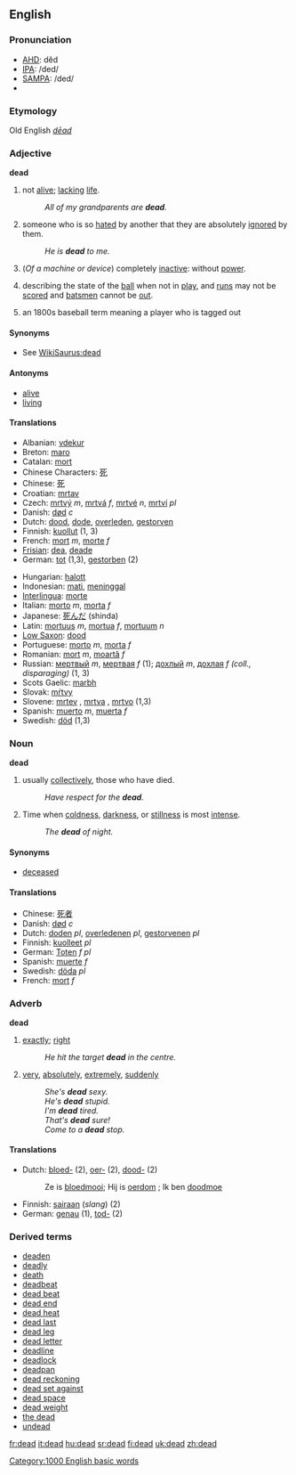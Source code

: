 ==English==

{{rank|boy|c.|strong|398|dead|bring|returned|seems}}

===Pronunciation===
*[[w:AHD|AHD]]: dĕd
*[[w:IPA|IPA]]: /ded/
*[[w:SAMPA|SAMPA]]: /ded/
*{{audio|en-us-dead.ogg|Audio (US)}}
===Etymology===
Old English ''[[dēad]]''
===Adjective===
'''dead'''

#not [[alive]]; [[lack]]ing [[life]].
#:''All of my grandparents are '''dead'''.''
#someone who is so [[hate]]d by another that they are absolutely [[ignore]]d by them. 
#:''He is '''dead''' to me.''
#(''Of a machine or device'') completely [[inactive]]: without [[power]].
#{{cricket}} describing the state of the [[ball]] when not in [[play]], and [[run]]s may not be [[score]]d and [[batsman|batsmen]] cannot be [[out]].
# {{baseball}} {{slang}} an 1800s baseball term meaning a player who is tagged out

====Synonyms====
*See [[WikiSaurus:dead]]

====Antonyms====
*[[alive]]
*[[living]]

====Translations====
{{top}}
*Albanian: [[vdekur]]
*Breton: [[maro]]
*Catalan: [[mort]]
*Chinese Characters: [[死]]
*Chinese: [[死]]
*Croatian: [[mrtav]]
*Czech: [[mrtvý]] ''m'', [[mrtvá]] ''f'', [[mrtvé]] ''n'', [[mrtví]] ''pl''
*Danish: [[død]] ''c''
*Dutch: [[dood]], [[dode]], [[overleden]], [[gestorven]]
*Finnish: [[kuollut]] (1, 3)
*French: [[mort]] ''m'', [[morte]] ''f''
*[[Frisian]]: [[dea]], [[deade]]
*German: [[tot]] (1,3), [[gestorben]] (2)
{{mid}}
*Hungarian: [[halott]]
*Indonesian: [[mati]], [[tinggal|meninggal]]
*[[Interlingua]]: [[morte]]
*Italian: [[morto]] ''m'', [[morta]] ''f''
*Japanese: [[死んだ]] (shinda)
*Latin: [[mortuus]] ''m'', [[mortua]] ''f'', [[mortuum]] ''n''
*[[Low Saxon]]: [[dood]]
*Portuguese: [[morto]] ''m'', [[morta]] ''f''
*Romanian: [[mort]] ''m'', [[moartă]] ''f''
*Russian: [[мертвый]] ''m'', [[мертвая]] ''f'' (1); [[дохлый]] ''m'', [[дохлая]] ''f'' ''(coll., disparaging)'' (1, 3)
*Scots Gaelic: [[marbh]]
*Slovak: [[mŕtvy]]
*Slovene: [[mrtev]] {{m}}, [[mrtva]] {{f}}, [[mrtvo]] {{n}} (1,3)
*Spanish: [[muerto]] ''m'', [[muerta]] ''f''
*Swedish: [[död]] (1,3)
{{bottom}}

===Noun===
'''dead'''

#usually [[collectively]], those who have died.
#: ''Have respect for the '''dead'''.''
# Time when [[coldness]], [[darkness]], or [[stillness]] is most [[intense]].
#: ''The '''dead''' of night.''

====Synonyms====
*[[deceased]]

====Translations====
*Chinese: [[死者]]
*Danish: [[død]] ''c''
*Dutch: [[doden]] ''pl'', [[overledenen]] ''pl'', [[gestorvenen]] ''pl''
*Finnish: [[kuolleet]] ''pl''
*German: [[Toten]] ''f'' ''pl''
*Spanish: [[muerte]] ''f''
*Swedish: [[döda]] ''pl''
*French: [[mort]] ''f''

===Adverb===
'''dead'''

#[[exact]]ly; [[right]]
#:''He hit the target '''dead''' in the centre.''
#{{slang}} [[very]], [[absolutely]], [[extremely]], [[suddenly]]
#: ''She's '''dead''' sexy.''
#: ''He's '''dead''' stupid.''
#: ''I'm '''dead''' tired.''
#: ''That's '''dead''' sure!''
#: ''Come to a '''dead''' stop.''

====Translations====
*Dutch: [[bloed-]] (2), [[oer-]] (2), [[dood-]] (2)
*:Ze is [[bloedmooi]]; Hij is [[oerdom]] ; Ik ben [[doodmoe]]
*Finnish: [[sairaan]] (''slang'') (2)
*German: [[genau]] (1), [[tod-]] (2)

===Derived terms===
* [[deaden]]
* [[deadly]]
* [[death]]
* [[deadbeat]]
* [[dead beat]]
* [[dead end]]
* [[dead heat]]
* [[dead last]]
* [[dead leg]]
* [[dead letter]]
* [[deadline]]
* [[deadlock]]
* [[deadpan]]
* [[dead reckoning]]
* [[dead set against]]
* [[dead space]]
* [[dead weight]]
* [[the dead]]
* [[undead]]

[[Category:1000 English basic words]]

[[fr:dead]]
[[it:dead]]
[[hu:dead]]
[[sr:dead]]
[[fi:dead]]
[[uk:dead]]
[[zh:dead]]